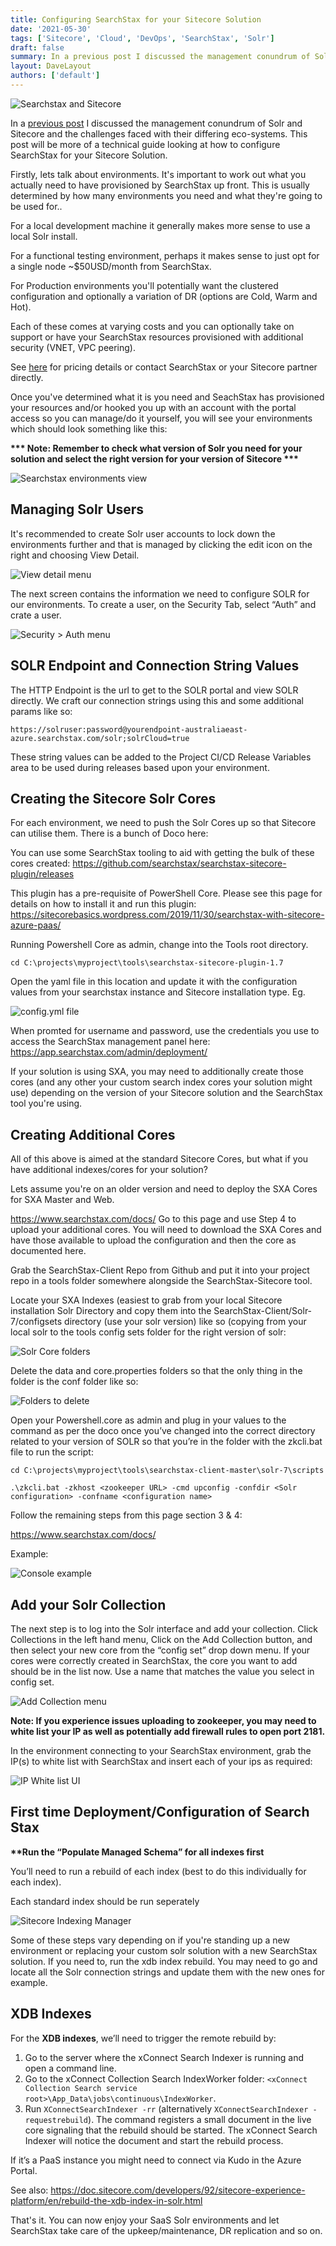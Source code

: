 ```yaml
---
title: Configuring SearchStax for your Sitecore Solution
date: '2021-05-30'
tags: ['Sitecore', 'Cloud', 'DevOps', 'SearchStax', 'Solr']
draft: false
summary: In a previous post I discussed the management conundrum of Solr and Sitecore and the challenges faced with their differing eco-systems. This post will be more of a technical guide looking at how to configure SearchStax for your Sitecore Solution.
layout: DaveLayout
authors: ['default']
---
```


![Searchstax and Sitecore](/static/images/posts/2021/configuring-searchstax-for-your-sitecore-solution/SearchStax-SitecoreLogos-3.png "Searchstax and Sitecore")

In a [previous post](https://davegoosem.com/sitecore-with-solr-the-management-conumdrum/) I discussed the management conundrum of Solr and Sitecore and the challenges faced with their differing eco-systems. This post will be more of a technical guide looking at how to configure SearchStax for your Sitecore Solution.

Firstly, lets talk about environments. It's important to work out what you actually need to have provisioned by SearchStax up front. This is usually determined by how many environments you need and what they're going to be used for..

For a local development machine it generally makes more sense to use a local Solr install.

For a functional testing environment, perhaps it makes sense to just opt for a single node ~$50USD/month from SearchStax.

For Production environments you'll potentially want the clustered configuration and optionally a variation of DR (options are Cold, Warm and Hot).

Each of these comes at varying costs and you can optionally take on support or have your SearchStax resources provisioned with additional security (VNET, VPC peering).

See [here](https://www.searchstax.com/pricing/) for pricing details or contact SearchStax or your Sitecore partner directly.

Once you've determined what it is you need and SeachStax has provisioned your resources and/or hooked you up with an account with the portal access so you can manage/do it yourself, you will see your environments which should look something like this:

<b>*** Note: Remember to check what version of Solr you need for your solution and select the right version for your version of Sitecore ***</b>

![Searchstax environments view](/static/images/posts/2021/configuring-searchstax-for-your-sitecore-solution/image-6.png "Searchstax environments view")

## Managing Solr Users

It's recommended to create Solr user accounts to lock down the environments further and that is managed by clicking the edit icon on the right and choosing View Detail.

![View detail menu](/static/images/posts/2021/configuring-searchstax-for-your-sitecore-solution/image-7.png "View Detail menu")

The next screen contains the information we need to configure SOLR for our environments. To create a user, on the Security Tab, select “Auth” and crate a user.

![Security > Auth menu](/static/images/posts/2021/configuring-searchstax-for-your-sitecore-solution/image-8.png "Security > Auth menu")

## SOLR Endpoint and Connection String Values

The HTTP Endpoint is the url to get to the SOLR portal and view SOLR directly. We craft our connection strings using this and some additional params like so:

```
https://solruser:password@yourendpoint-australiaeast-azure.searchstax.com/solr;solrCloud=true
```

These string values can be added to the Project CI/CD Release Variables area to be used during releases based upon your environment.

## Creating the Sitecore Solr Cores

For each environment, we need to push the Solr Cores up so that Sitecore can utilise them. There is a bunch of Doco here:

You can use some SearchStax tooling to aid with getting the bulk of these cores created: https://github.com/searchstax/searchstax-sitecore-plugin/releases

This plugin has a pre-requisite of PowerShell Core. Please see this page for details on how to install it and run this plugin: https://sitecorebasics.wordpress.com/2019/11/30/searchstax-with-sitecore-azure-paas/

Running Powershell Core as admin, change into the Tools root directory.

```
cd C:\projects\myproject\tools\searchstax-sitecore-plugin-1.7
```

Open the yaml file in this location and update it with the configuration values from your searchstax instance and Sitecore installation type. Eg.

![config.yml file](/static/images/posts/2021/configuring-searchstax-for-your-sitecore-solution/image-9.png "config.yml file")

When promted for username and password, use the credentials you use to access the SearchStax management panel here: https://app.searchstax.com/admin/deployment/

If your solution is using SXA, you may need to additionally create those cores (and any other your custom search index cores your solution might use) depending on the version of your Sitecore solution and the SearchStax tool you're using.

## Creating Additional Cores

All of this above is aimed at the standard Sitecore Cores, but what if you have additional indexes/cores for your solution?

Lets assume you're on an older version and need to deploy the SXA Cores for SXA Master and Web.

https://www.searchstax.com/docs/ Go to this page and use Step 4 to upload your additional cores. You will need to download the SXA Cores and have those available to upload the configuration and then the core as documented here.

Grab the SearchStax-Client Repo from Github and put it into your project repo in a tools folder somewhere alongside the SearchStax-Sitecore tool.

Locate your SXA Indexes (easiest to grab from your local Sitecore installation Solr Directory and copy them into the SearchStax-Client/Solr-7/configsets directory (use your solr version) like so (copying from your local solr to the tools config sets folder for the right version of solr:

![Solr Core folders](/static/images/posts/2021/configuring-searchstax-for-your-sitecore-solution/image-10.png "Solr Core folders")

Delete the data and core.properties folders so that the only thing in the folder is the conf folder like so:

![Folders to delete](/static/images/posts/2021/configuring-searchstax-for-your-sitecore-solution/image-11.png "Folders to delete")

Open your Powershell.core as admin and plug in your values to the command as per the doco once you’ve changed into the correct directory related to your version of SOLR so that you’re in the folder with the zkcli.bat file to run the script:

```
cd C:\projects\myproject\tools\searchstax-client-master\solr-7\scripts

.\zkcli.bat -zkhost <zookeeper URL> -cmd upconfig -confdir <Solr configuration> -confname <configuration name>

```

Follow the remaining steps from this page section 3 & 4:

https://www.searchstax.com/docs/

Example:

![Console example](/static/images/posts/2021/configuring-searchstax-for-your-sitecore-solution/image-12.png "Console example")

## Add your Solr Collection

The next step is to log into the Solr interface and add your collection. Click Collections in the left hand menu, Click on the Add Collection button, and then select your new core from the “config set” drop down menu. If your cores were correctly created in SearchStax, the core you want to add should be in the list now. Use a name that matches the value you select in config set.

![Add Collection menu](/static/images/posts/2021/configuring-searchstax-for-your-sitecore-solution/image-14.png "Add Collection menu")

<b>Note: If you experience issues uploading to zookeeper, you may need to white list your IP as well as potentially add firewall rules to open port 2181.</b>

In the environment connecting to your SearchStax environment, grab the IP(s) to white list with SearchStax and insert each of your ips as required:

![IP White list UI](/static/images/posts/2021/configuring-searchstax-for-your-sitecore-solution/image-15.png "IP White list UI")

## First time Deployment/Configuration of Search Stax

<b>**Run the “Populate Managed Schema” for all indexes first </b>

You’ll need to run a rebuild of each index (best to do this individually for each index).

Each standard index should be run seperately

![Sitecore Indexing Manager](/static/images/posts/2021/configuring-searchstax-for-your-sitecore-solution/image-16.png "Sitecore Indexing Manager")

Some of these steps vary depending on if you're standing up a new environment or replacing your custom solr solution with a new SearchStax solution. If you need to, run the xdb index rebuild. You may need to go and locate all the Solr connection strings and update them with the new ones for example.

## XDB Indexes

For the <b>XDB indexes</b>, we’ll need to trigger the remote rebuild by:

1. Go to the server where the xConnect Search Indexer is running and open a command line.
2. Go to the xConnect Collection Search IndexWorker folder: `<xConnect Collection Search service root>\App_Data\jobs\continuous\IndexWorker`.
3. Run `XConnectSearchIndexer -rr` (alternatively `XConnectSearchIndexer -requestrebuild`). The command registers a small document in the live core signaling that the rebuild should be started. The xConnect Search Indexer will notice the document and start the rebuild process.

If it’s a PaaS instance you might need to connect via Kudo in the Azure Portal.

See also: https://doc.sitecore.com/developers/92/sitecore-experience-platform/en/rebuild-the-xdb-index-in-solr.html

That's it. You can now enjoy your SaaS Solr environments and let SearchStax take care of the upkeep/maintenance, DR replication and so on.
